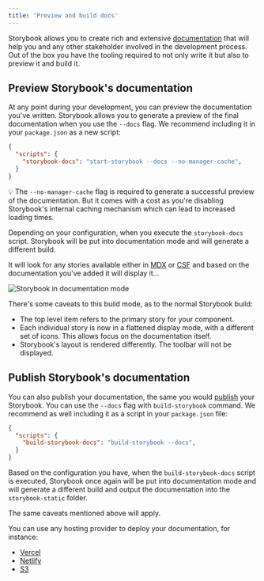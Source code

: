 ```yaml
---
title: 'Preview and build docs'
---
```


Storybook allows you to create rich and extensive [documentation](./introduction.mdx) that will help you and any other stakeholder involved in the development process. Out of the box you have the tooling required to not only write it but also to preview it and build it.

## Preview Storybook's documentation

At any point during your development, you can preview the documentation you've written. Storybook allows you to generate a preview of the final documentation when you use the `--docs` flag. We recommend including it in your `package.json` as a new script:

```json
{
  "scripts": {
    "storybook-docs": "start-storybook --docs --no-manager-cache",
  }
}
```

<div class="aside">
💡 The <code>--no-manager-cache</code> flag is required to generate a successful preview of the documentation. But it comes with a cost as you're disabling Storybook's internal caching mechanism which can lead to increased loading times.
</div>

Depending on your configuration, when you execute the `storybook-docs` script. Storybook will be put into documentation mode and will generate a different build.

It will look for any stories available either in [MDX](./mdx.mdx) or [CSF](../writing-stories/introduction.mdx#component-story-format) and based on the documentation you've added it will display it...

![Storybook in documentation mode](./storybook-docs-build.png)

There's some caveats to this build mode, as to the normal Storybook build:

- The top level item refers to the primary story for your component.
- Each individual story is now in a flattened display mode, with a different set of icons. This allows focus on the documentation itself.
- Storybook's layout is rendered differently. The toolbar will not be displayed.

## Publish Storybook's documentation

You can also publish your documentation, the same you would [publish](../sharing/publish-storybook.mdx) your Storybook. You can use the `--docs` flag with `build-storybook` command. We recommend as well including it as a script in your `package.json` file:

```json
{
  "scripts": {
    "build-storybook-docs": "build-storybook --docs",
  }
}
```

Based on the configuration you have, when the `build-storybook-docs` script is executed, Storybook once again will be put into documentation mode and will generate a different build and output the documentation into the `storybook-static` folder.

The same caveats mentioned above will apply.

You can use any hosting provider to deploy your documentation, for instance:

- [Vercel](https://vercel.com/)
- [Netlify](https://www.netlify.com/)
- [S3](https://aws.amazon.com/en/s3/)
